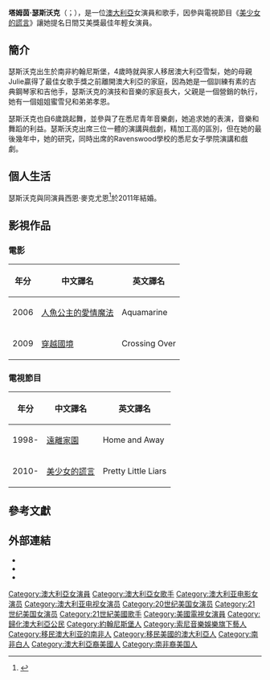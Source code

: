 {{Infobox person
| name             = 塔姆茵·瑟斯沃克
|英文名=Tammin Pamela Sursok
| image            = Tammin Sursok.jpg
| caption          = 
| birth_name       =  
| birth_date       = {{Birth_date_and_age|1983|8|19}}
| birth_place      = {{ZAF-1961}}[[德蘭士瓦省|德蘭士瓦省]][[約翰尼斯堡|約翰尼斯堡]]
| death_date       = 
| death_place      = 
| death_cause      = 
| body_discovered  = 
| resting_place    = 
| education        = 
| alma_mater       = 
| religion         = 
| hometown         = 
| residence        = 
| nationality      = {{ZAF}}
| other_names      = 
| occupation       = 演員、歌手
| years_active     = 2000年至今
| spouse           = 西恩·麥克尤恩（2011年－）
| domestic_partner = 
| children         = 
| parents          = 
| known_for        = 
| awards           = 
| 語言 = [[英語|英語]]
| signature        = 
| 代表作 = 《[[美少女的謊言|美少女的謊言]]》
| website          = 
| IMDb = nm1203005
| 獎項 = 日間艾美獎戲劇類影集最佳年輕女演員
}}

'''塔姆茵·瑟斯沃克'''（{{lang-en|Tammin Pamela Sursok}}；{{bd|1983年|8月19日||}}），是一位[[澳大利亞|澳大利亞]]女演員和歌手，因參與電視節目《[[美少女的謊言|美少女的謊言]]》讓她提名日間艾美獎最佳年輕女演員。

== 簡介 ==
瑟斯沃克出生於南非約翰尼斯堡，4歲時就與家人移居澳大利亞雪梨，她的母親Julie贏得了最佳女歌手獎之前離開澳大利亞的家庭，因為她是一個訓練有素的古典鋼琴家和吉他手，瑟斯沃克的演技和音樂的家庭長大，父親是一個營銷的執行，她有一個姐姐蜜雪兒和弟弟孝恩。

瑟斯沃克也自6歲跳起舞，並參與了在悉尼青年音樂劇，她追求她的表演，音樂和舞蹈的利益。瑟斯沃克出席三位一體的演講與戲劇，精加工高的區別，但在她的最後幾年中，她的研究，同時出席的Ravenswood學校的悉尼女子學院演講和戲劇。

== 個人生活 ==
瑟斯沃克與同演員西恩·麥克尤恩<ref> {{cite web |url=http://registry.weddingchannel.com/coupledir/20118/M/R319696362/SEAN_MCEWEN_AND_TAMMIN_SURSOK.htm |title=存档副本 |accessdate=2011-12-29  |deadurl=yes |archiveurl=https://web.archive.org/web/20111226200403/http://registry.weddingchannel.com/coupledir/20118/M/R319696362/SEAN_MCEWEN_AND_TAMMIN_SURSOK.htm |archivedate=2011-12-26 }}</ref>於2011年結婚。

== 影視作品 ==
=== 電影 ===
{| class="wikitable"
! 年分
! 中文譯名 
! 英文譯名
|-
|2006
| [[人魚公主的愛情魔法|人魚公主的愛情魔法]]
|Aquamarine
|-
| 2009
| [[越界驅逐令|穿越國境]]
|Crossing Over
|}

=== 電視節目 ===
{| class="wikitable"
! 年分
! 中文譯名 
! 英文譯名
|-
|1998-
|[[遠離家園|遠離家園]]
|Home and Away
|-
|2010-
|[[美少女的謊言|美少女的謊言]]
|Pretty Little Liars
|}

== 參考文獻 ==
{{Reflist}}

== 外部連結 ==
* {{IMDb name|0839730}}
* {{twitter|tamminsursok1}}
* {{Instagram|officialtamminsursok}}

{{Authority control}}
{{DEFAULTSORT:sursok}}
[[Category:澳大利亞女演員|Category:澳大利亞女演員]]
[[Category:澳大利亞女歌手|Category:澳大利亞女歌手]]
[[Category:澳大利亚电影女演员|Category:澳大利亚电影女演员]]
[[Category:澳大利亚电视女演员|Category:澳大利亚电视女演员]]
[[Category:20世纪美国女演员|Category:20世纪美国女演员]]
[[Category:21世纪美国女演员|Category:21世纪美国女演员]]
[[Category:21世紀美國歌手|Category:21世紀美國歌手]]
[[Category:美國電視女演員|Category:美國電視女演員]]
[[Category:歸化澳大利亞公民|Category:歸化澳大利亞公民]]
[[Category:約翰尼斯堡人|Category:約翰尼斯堡人]]
[[Category:索尼音樂娛樂旗下藝人|Category:索尼音樂娛樂旗下藝人]]
[[Category:移民澳大利亚的南非人|Category:移民澳大利亚的南非人]]
[[Category:移民美國的澳大利亞人|Category:移民美國的澳大利亞人]]
[[Category:南非白人|Category:南非白人]]
[[Category:澳大利亞裔美國人|Category:澳大利亞裔美國人]]
[[Category:南非裔美国人|Category:南非裔美国人]]